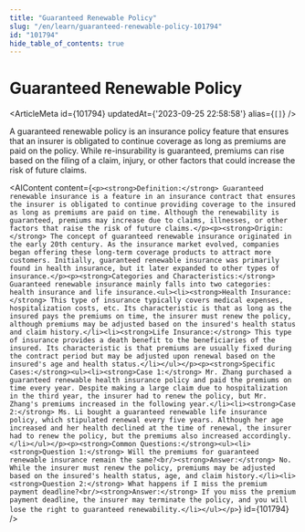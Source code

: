 ```yaml
---
title: "Guaranteed Renewable Policy"
slug: "/en/learn/guaranteed-renewable-policy-101794"
id: "101794"
hide_table_of_contents: true
---
```



# Guaranteed Renewable Policy

<ArticleMeta id={101794} updatedAt={'2023-09-25 22:58:58'} alias={`[]`} />
<div className='border-solid border-b border-t-0 my-4 border-[var(--ifm-color-gray-300)]' />

A guaranteed renewable policy is an insurance policy feature that ensures that an insurer is obligated to continue coverage as long as premiums are paid on the policy. While re-insurability is guaranteed, premiums can rise based on the filing of a claim, injury, or other factors that could increase the risk of future claims.

<AIContent content={`<p><strong>Definition:</strong> Guaranteed renewable insurance is a feature in an insurance contract that ensures the insurer is obligated to continue providing coverage to the insured as long as premiums are paid on time. Although the renewability is guaranteed, premiums may increase due to claims, illnesses, or other factors that raise the risk of future claims.</p><p><strong>Origin:</strong> The concept of guaranteed renewable insurance originated in the early 20th century. As the insurance market evolved, companies began offering these long-term coverage products to attract more customers. Initially, guaranteed renewable insurance was primarily found in health insurance, but it later expanded to other types of insurance.</p><p><strong>Categories and Characteristics:</strong> Guaranteed renewable insurance mainly falls into two categories: health insurance and life insurance.<ul><li><strong>Health Insurance:</strong> This type of insurance typically covers medical expenses, hospitalization costs, etc. Its characteristic is that as long as the insured pays the premiums on time, the insurer must renew the policy, although premiums may be adjusted based on the insured's health status and claim history.</li><li><strong>Life Insurance:</strong> This type of insurance provides a death benefit to the beneficiaries of the insured. Its characteristic is that premiums are usually fixed during the contract period but may be adjusted upon renewal based on the insured's age and health status.</li></ul></p><p><strong>Specific Cases:</strong><ul><li><strong>Case 1:</strong> Mr. Zhang purchased a guaranteed renewable health insurance policy and paid the premiums on time every year. Despite making a large claim due to hospitalization in the third year, the insurer had to renew the policy, but Mr. Zhang's premiums increased in the following year.</li><li><strong>Case 2:</strong> Ms. Li bought a guaranteed renewable life insurance policy, which stipulated renewal every five years. Although her age increased and her health declined at the time of renewal, the insurer had to renew the policy, but the premiums also increased accordingly.</li></ul></p><p><strong>Common Questions:</strong><ul><li><strong>Question 1:</strong> Will the premiums for guaranteed renewable insurance remain the same?<br/><strong>Answer:</strong> No. While the insurer must renew the policy, premiums may be adjusted based on the insured's health status, age, and claim history.</li><li><strong>Question 2:</strong> What happens if I miss the premium payment deadline?<br/><strong>Answer:</strong> If you miss the premium payment deadline, the insurer may terminate the policy, and you will lose the right to guaranteed renewability.</li></ul></p>`} id={101794} />
